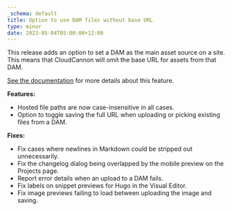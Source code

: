 ```yaml
---
_schema: default
title: Option to use DAM files without base URL
type: minor
date: 2023-05-04T05:00:00+12:00
---
```

This release adds an option to set a DAM as the main asset source on a site. This means that CloudCannon will omit the base URL for assets from that DAM.

[See the documentation](/documentation/articles/managing-your-main-asset-source/) for more details about this feature.

**Features:**

* Hosted file paths are now case-insensitive in all cases.
* Option to toggle saving the full URL when uploading or picking existing files from a DAM.

**Fixes:**

* Fix cases where newlines in Markdown could be stripped out unnecessarily.
* Fix the changelog dialog being overlapped by the mobile preview on the Projects page.
* Report error details when an upload to a DAM fails.
* Fix labels on snippet previews for Hugo in the Visual Editor.
* Fix image previews failing to load between uploading the image and saving.